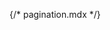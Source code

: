 {/* pagination.mdx */}


<Meta of={comStories} name="Docs"/>

<Title />
<Subtitle />
<Description />


> ## Bootstrap Documentation on 
> * [Pagination](https://getbootstrap.com/docs/5.3/components/pagination)


<Primary />

## Properties
<Controls />

## Attributes:        
* `attributes`: HTML attributes for the pagination element.


## Slots:
* N/A

<Stories of={comStories} />

### Examples


**Example #1:** Use for displaying a pager.
```
{% include 'varbase_components:pagination' with {
  items: items,
  alignment: 'center',
  pagination_utility_classes: ['mt-3']
} %}
```

**Example #2:** Use for large pager.
```
{% include 'varbase_components:pagination' with {
  items: items,
  size: 'lg',
  alignment: 'center',
  pagination_utility_classes: ['mt-3']
} %}
```

**Example #3:** Use for small pager.
```
{% include 'varbase_components:pagination' with {
  items: items,
  size: 'sm',
  alignment: 'center',
  pagination_utility_classes: ['mt-3']
} %}
```

**Example #4:** Use in views mini-pager
```
{% include 'varbase_components:pagination' with {
  pagination_utility_classes: ['mt-2']
} %}
```

## Source code
[//]: # (Twig Template source code)
<Source code={templateSource} />
